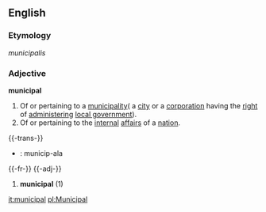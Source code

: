 ==English==

===Etymology===
{{L.}} ''municipalis''

===Adjective===
'''municipal'''
# Of or pertaining to a [[municipality]]( a [[city]] or a [[corporation]] having the [[right]] of [[administering]] [[local government]]).
# Of or pertaining to the [[internal]] [[affair]]s of a [[nation]].

{{-trans-}}

* {{io}} : municip-ala


{{-fr-}}
{{-adj-}}
# '''municipal''' (1)

[[it:municipal]]
[[pl:Municipal]]